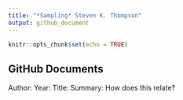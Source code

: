 ```yaml
---
title: "*Sampling* Steven K. Thompson"
output: github_document
---
```


```r
knitr::opts_chunk$set(echo = TRUE)
```

## GitHub Documents
Author:
Year:
Title:
Summary:
How does this relate?